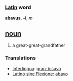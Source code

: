 === [[Latin]] word ===
'''abavus''', '''-i''', ''m''

== [[noun]] ==
#a great-great-grandfather

=== Translations ===
*[[Interlingua]]: [[gran-bisavo]]
*[[Latino sine Flexione]]: [[abavo]]